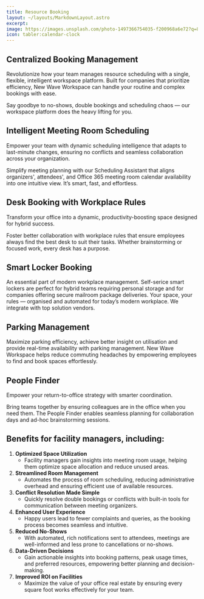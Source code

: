 ```yaml
---
title: Resource Booking
layout: ~/layouts/MarkdownLayout.astro
excerpt: 
image: https://images.unsplash.com/photo-1497366754035-f200968a6e72?q=80&w=2301&auto=format&fit=crop&ixlib=rb-4.0.3&ixid=M3wxMjA3fDB8MHxwaG90by1wYWdlfHx8fGVufDB8fHx8fA%3D%3D
icon: tabler:calendar-clock
---
```


## Centralized Booking Management
Revolutionize how your team manages resource scheduling with a single, flexible, intelligent workspace platform. Built for companies that prioritize efficiency, New Wave Workspace can handle your routine and complex bookings with ease.

Say goodbye to no-shows, double bookings and scheduling chaos — our workspace platform does the heavy lifting for you.

## Intelligent Meeting Room Scheduling
Empower your team with dynamic scheduling intelligence that adapts to last-minute changes, ensuring no conflicts and seamless collaboration across your organization.

Simplify meeting planning with our Scheduling Assistant that aligns organizers', attendees', and Office 365 meeting room calendar availability into one intuitive view. It’s smart, fast, and effortless.
 
## Desk Booking with Workplace Rules
Transform your office into a dynamic, productivity-boosting space designed for hybrid success.

Foster better collaboration with workplace rules that ensure employees always find the best desk to suit their tasks. Whether brainstorming or focused work, every desk has a purpose.
 
## Smart Locker Booking
An essential part of modern workplace management.  Self-serice smart lockers are perfect for hybrid teams requiring personal storage and for companies offering secure mailroom package deliveries. Your space, your rules — organised and automated for today’s modern workplace.  We integrate with top solution vendors.
 
## Parking Management
Maximize parking efficiency, achieve better insight on utilisation and provide real-time availability with parking management. New Wave Workspace helps reduce commuting headaches by empowering employees to find and book spaces effortlessly. 

## People Finder
Empower your return-to-office strategy with smarter coordination.

Bring teams together by ensuring colleagues are in the office when you need them. The People Finder enables seamless planning for collaboration days and ad-hoc brainstorming sessions.
 
## Benefits for facility managers, including:

1.	**Optimized Space Utilization**
    - Facility managers gain insights into meeting room usage, helping them optimize space allocation and reduce unused areas.
2.	**Streamlined Room Management**
    - Automates the process of room scheduling, reducing administrative overhead and ensuring efficient use of available resources.
3.	**Conflict Resolution Made Simple**
    - Quickly resolve double bookings or conflicts with built-in tools for communication between meeting organizers.
4.	**Enhanced User Experience**
    - Happy users lead to fewer complaints and queries, as the booking process becomes seamless and intuitive.
5.	**Reduced No-Shows**
    - With automated, rich notifications sent to attendees, meetings are well-informed and less prone to cancellations or no-shows.
6.	**Data-Driven Decisions**
    - Gain actionable insights into booking patterns, peak usage times, and preferred resources, empowering better planning and decision-making.
7.	**Improved ROI on Facilities**
    - Maximize the value of your office real estate by ensuring every square foot works effectively for your team.
